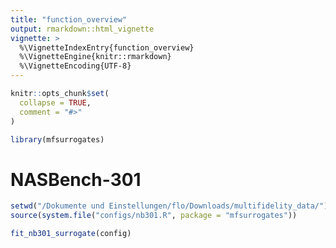 ```yaml
---
title: "function_overview"
output: rmarkdown::html_vignette
vignette: >
  %\VignetteIndexEntry{function_overview}
  %\VignetteEngine{knitr::rmarkdown}
  %\VignetteEncoding{UTF-8}
---
```


```r
knitr::opts_chunk$set(
  collapse = TRUE,
  comment = "#>"
)
```

```r
library(mfsurrogates)
```


# NASBench-301

```r

setwd("/Dokumente und Einstellungen/flo/Downloads/multifidelity_data/")
source(system.file("configs/nb301.R", package = "mfsurrogates"))
```

```r
fit_nb301_surrogate(config)
```


